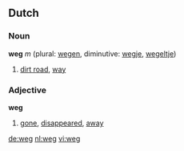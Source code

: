 ==Dutch==
===Noun===
'''weg''' ''m'' (plural: [[wegen]], diminutive: [[wegje]], [[wegeltje]])

# [[dirt road]], [[way]]

===Adjective===
'''weg'''

# [[gone]], [[disappeared]], [[away]]

[[de:weg]]
[[nl:weg]]
[[vi:weg]]